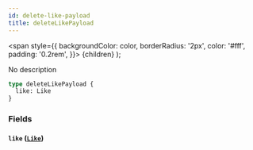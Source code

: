 ```yaml
---
id: delete-like-payload
title: deleteLikePayload
---
```


<span
style={{
      backgroundColor: color,
      borderRadius: '2px',
      color: '#fff',
      padding: '0.2rem',
    }}>
{children}
</span>
);

No description

```graphql
type deleteLikePayload {
  like: Like
}
```

### Fields

#### `like` ([`Like`](/v1/objects/like))
